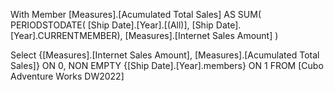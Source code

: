 With Member [Measures].[Acumulated Total Sales] AS
SUM(
PERIODSTODATE(
[Ship Date].[Year].[(All)],
[Ship Date].[Year].CURRENTMEMBER),
[Measures].[Internet Sales Amount]
)

Select {[Measures].[Internet Sales Amount],
[Measures].[Acumulated Total Sales]} ON 0,
NON EMPTY {[Ship Date].[Year].members} ON 1
FROM [Cubo Adventure Works DW2022]